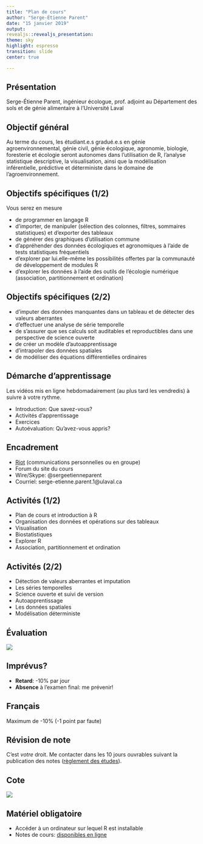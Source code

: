 ```yaml
---
title: "Plan de cours"
author: "Serge-Étienne Parent"
date: "15 janvier 2019"
output:
revealjs::revealjs_presentation:
theme: sky
highlight: espresso
transition: slide
center: true

---
```


## Présentation

Serge-Étienne Parent, ingénieur écologue, prof. adjoint au Département des sols et de génie alimentaire à l'Université Laval

## Objectif général

Au terme du cours, les étudiant.e.s gradué.e.s en génie agroenvironnemental, génie civil, génie écologique, agronomie, biologie,
foresterie et écologie seront autonomes dans l'utilisation de R, l'analyse statistique descriptive, la visualisation, ainsi que la
modélisation inférentielle, prédictive et déterministe dans le domaine de l'agroenvironnement.

## Objectifs spécifiques (1/2)

Vous serez en mesure

- de programmer en langage R
- d'importer, de manipuler (sélection des colonnes, filtres, sommaires statistiques) et d'exporter des tableaux
- de générer des graphiques d'utilisation commune
- d'appréhender des données écologiques et agronomiques à l'aide de tests statistiques fréquentiels
- d'explorer par lui.elle-même les possibilités offertes par la communauté de développement de modules R
- d'explorer les données à l'aide des outils de l'écologie numérique (association, partitionnement et ordination)

## Objectifs spécifiques (2/2)

- d'imputer des données manquantes dans un tableau et de détecter des valeurs aberrantes
- d'effectuer une analyse de série temporelle
- de s'assurer que ses calculs soit auditables et reproductibles dans une perspective de science ouverte
- de créer un modèle d'autoapprentissage
- d'intrapoler des données spatiales
- de modéliser des équations différentielles ordinaires

## Démarche d'apprentissage

Les vidéos mis en ligne hebdomadairement (au plus tard les vendredis) à suivre à votre rythme.

- Introduction: Que savez-vous?
- Activités d'apprentissage
- Exercices
- Autoévaluation: Qu'avez-vous appris?

## Encadrement

- [Riot](https://matrix.to/#/!okiuWInboQbzbrIOLF:matrix.org?via=matrix.org) (communications personnelles ou en groupe)
- Forum du site du cours
- Wire/Skype: @sergeetienneparent
- Courriel: serge-etienne.parent.1@ulaval.ca

## Activités (1/2)

- Plan de cours et introduction à R
- Organisation des données et opérations sur des tableaux
- Visualisation
- Biostatistiques
- Explorer R
- Association, partitionnement et ordination

## Activités (2/2)

- Détection de valeurs aberrantes et imputation
- Les séries temporelles
- Science ouverte et suivi de version
- Autoapprentissage
- Les données spatiales
- Modélisation déterministe

## Évaluation

![](images/01_eval.png)

## Imprévus?

- **Retard**: -10% par jour
- **Absence** à l'examen final: me prévenir!

## Français

Maximum de -10% (-1 point par faute)

## Révision de note

C'est *votre* droit. Me contacter dans les 10 jours ouvrables suivant la publication des notes ([règlement des études](https://www.ulaval.ca/fileadmin/Secretaire_general/Reglements/Reglement_des_etudes.pdf)).

## Cote

![](images/01_bareme.png)

## Matériel obligatoire

- Accéder à un ordinateur sur lequel R est installable
- Notes de cours: [disponibles en ligne](https://essicolo.github.io/ecologie-mathematique-R/)